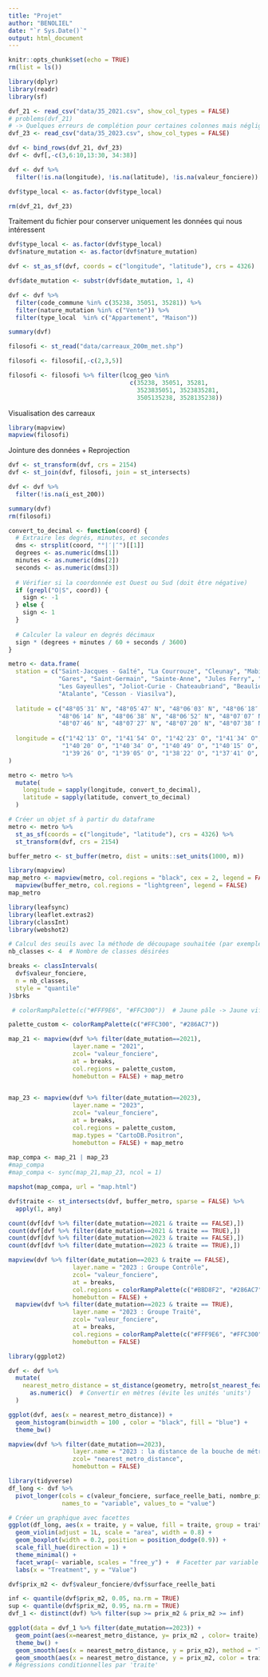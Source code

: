```yaml
---
title: "Projet"
author: "BENOLIEL"
date: "`r Sys.Date()`"
output: html_document
---
```


```r
knitr::opts_chunk$set(echo = TRUE)
rm(list = ls())
```

```r
library(dplyr)
library(readr)
library(sf)

dvf_21 <- read_csv("data/35_2021.csv", show_col_types = FALSE)
# problems(dvf_21)
# -> Quelques erreurs de complétion pour certaines colonnes mais négligeables
dvf_23 <- read_csv("data/35_2023.csv", show_col_types = FALSE)

dvf <- bind_rows(dvf_21, dvf_23)
dvf <- dvf[,-c(3,6:10,13:30, 34:38)]

dvf <- dvf %>%
  filter(!is.na(longitude), !is.na(latitude), !is.na(valeur_fonciere))

dvf$type_local <- as.factor(dvf$type_local)

rm(dvf_21, dvf_23)
```

Traitement du fichier pour conserver uniquement les données qui nous intéressent

```r
dvf$type_local <- as.factor(dvf$type_local)
dvf$nature_mutation <- as.factor(dvf$nature_mutation)

dvf <- st_as_sf(dvf, coords = c("longitude", "latitude"), crs = 4326) 

dvf$date_mutation <- substr(dvf$date_mutation, 1, 4)

dvf <- dvf %>% 
  filter(code_commune %in% c(35238, 35051, 35281)) %>% 
  filter(nature_mutation %in% c("Vente")) %>% 
  filter(type_local  %in% c("Appartement", "Maison"))

summary(dvf)
```

```r
filosofi <- st_read("data/carreaux_200m_met.shp")

filosofi <- filosofi[,-c(2,3,5)]

filosofi <- filosofi %>% filter(lcog_geo %in% 
                                  c(35238, 35051, 35281,
                                    3523835051, 3523835281,
                                    3505135238, 3528135238))
```

Visualisation des carreaux 

```r
library(mapview)
mapview(filosofi)
```

Jointure des données + Reprojection

```r
dvf <- st_transform(dvf, crs = 2154)
dvf <- st_join(dvf, filosofi, join = st_intersects)

dvf <- dvf %>%
  filter(!is.na(i_est_200))

summary(dvf)
rm(filosofi)
```


```r
convert_to_decimal <- function(coord) {
  # Extraire les degrés, minutes, et secondes
  dms <- strsplit(coord, "°|′|″")[[1]]
  degrees <- as.numeric(dms[1])
  minutes <- as.numeric(dms[2])
  seconds <- as.numeric(dms[3])
  
  # Vérifier si la coordonnée est Ouest ou Sud (doit être négative)
  if (grepl("O|S", coord)) {
    sign <- -1
  } else {
    sign <- 1
  }
  
  # Calculer la valeur en degrés décimaux
  sign * (degrees + minutes / 60 + seconds / 3600)
}

metro <- data.frame(
  station = c("Saint-Jacques - Gaîté", "La Courrouze", "Cleunay", "Mabilais", "Colombier",
              "Gares", "Saint-Germain", "Sainte-Anne", "Jules Ferry", "Gros-Chêne", 
              "Les Gayeulles", "Joliot-Curie - Chateaubriand", "Beaulieu - Université",
              "Atalante", "Cesson - Viasilva"),
  
  latitude = c("48°05′31″ N", "48°05′47″ N", "48°06′03″ N", "48°06′18″ N", "48°06′21″ N",
              "48°06′14″ N", "48°06′38″ N", "48°06′52″ N", "48°07′07″ N", "48°07′30″ N",
              "48°07′46″ N", "48°07′27″ N", "48°07′20″ N", "48°07′38″ N", "48°07′54″ N"),
  
  longitude = c("1°42′13″ O", "1°41′54″ O", "1°42′23″ O", "1°41′34″ O", "1°40′55″ O",
               "1°40′20″ O", "1°40′34″ O", "1°40′49″ O", "1°40′15″ O", "1°39′52″ O",
               "1°39′26″ O", "1°39′05″ O", "1°38′22″ O", "1°37′41″ O", "1°37′12″ O")
)

metro <- metro %>%
  mutate(
    longitude = sapply(longitude, convert_to_decimal),
    latitude = sapply(latitude, convert_to_decimal)
  )

# Créer un objet sf à partir du dataframe
metro <- metro %>%
  st_as_sf(coords = c("longitude", "latitude"), crs = 4326) %>% 
  st_transform(dvf, crs = 2154)

buffer_metro <- st_buffer(metro, dist = units::set_units(1000, m))
```


```r
library(mapview)
map_metro <- mapview(metro, col.regions = "black", cex = 2, legend = FALSE) +
  mapview(buffer_metro, col.regions = "lightgreen", legend = FALSE)
map_metro
```



```r
library(leafsync)
library(leaflet.extras2)
library(classInt)
library(webshot2)

# Calcul des seuils avec la méthode de découpage souhaitée (par exemple, quantiles)
nb_classes <- 4  # Nombre de classes désirées

breaks <- classIntervals(
  dvf$valeur_fonciere, 
  n = nb_classes, 
  style = "quantile"
)$brks

 # colorRampPalette(c("#FFF9E6", "#FFC300"))  # Jaune pâle -> Jaune vif

palette_custom <- colorRampPalette(c("#FFC300", "#286AC7")) 

map_21 <- mapview(dvf %>% filter(date_mutation==2021), 
                  layer.name = "2021",
                  zcol= "valeur_fonciere",
                  at = breaks,
                  col.regions = palette_custom,
                  homebutton = FALSE) + map_metro

  
map_23 <- mapview(dvf %>% filter(date_mutation==2023),
                  layer.name = "2023",
                  zcol= "valeur_fonciere",
                  at = breaks,
                  col.regions = palette_custom,
                  map.types = "CartoDB.Positron",
                  homebutton = FALSE) + map_metro
  
map_compa <- map_21 | map_23
#map_compa
#map_compa <- sync(map_21,map_23, ncol = 1)

mapshot(map_compa, url = "map.html")
```

```r
dvf$traite <- st_intersects(dvf, buffer_metro, sparse = FALSE) %>% 
  apply(1, any) 

count(dvf[dvf %>% filter(date_mutation==2021 & traite == FALSE),])
count(dvf[dvf %>% filter(date_mutation==2021 & traite == TRUE),])
count(dvf[dvf %>% filter(date_mutation==2023 & traite == FALSE),])
count(dvf[dvf %>% filter(date_mutation==2023 & traite == TRUE),])

mapview(dvf %>% filter(date_mutation==2023 & traite == FALSE),
                  layer.name = "2023 : Groupe Contrôle",
                  zcol= "valeur_fonciere",
                  at = breaks,
                  col.regions = colorRampPalette(c("#BBD8F2", "#286AC7")),
                  homebutton = FALSE) +
  mapview(dvf %>% filter(date_mutation==2023 & traite == TRUE),
                  layer.name = "2023 : Groupe Traité",
                  zcol= "valeur_fonciere",
                  at = breaks,
                  col.regions = colorRampPalette(c("#FFF9E6", "#FFC300")),
                  homebutton = FALSE)
```

```r
library(ggplot2)

dvf <- dvf %>%
  mutate(
    nearest_metro_distance = st_distance(geometry, metro[st_nearest_feature(geometry, metro), ], by_element = TRUE) %>%
      as.numeric()  # Convertir en mètres (évite les unités 'units')
  )

ggplot(dvf, aes(x = nearest_metro_distance)) +
  geom_histogram(binwidth = 100 , color = "black", fill = "blue") +
  theme_bw()

mapview(dvf %>% filter(date_mutation==2023),
                  layer.name = "2023 : la distance de la bouche de métro de ligne B la plus proche",
                  zcol= "nearest_metro_distance",
                  homebutton = FALSE)
```


```r
library(tidyverse)
df_long <- dvf %>%
  pivot_longer(cols = c(valeur_fonciere, surface_reelle_bati, nombre_pieces_principales, men_pauv, ind_snv, log_soc, prix_m2),
               names_to = "variable", values_to = "value")

# Créer un graphique avec facettes
ggplot(df_long, aes(x = traite, y = value, fill = traite, group = traite)) +
  geom_violin(adjust = 1L, scale = "area", width = 0.8) +
  geom_boxplot(width = 0.2, position = position_dodge(0.9)) +
  scale_fill_hue(direction = 1) +
  theme_minimal() +
  facet_wrap(~ variable, scales = "free_y") +  # Facetter par variable avec échelle libre
  labs(x = "Treatment", y = "Value")
```

```r
dvf$prix_m2 <- dvf$valeur_fonciere/dvf$surface_reelle_bati

inf <- quantile(dvf$prix_m2, 0.05, na.rm = TRUE)
sup <- quantile(dvf$prix_m2, 0.95, na.rm = TRUE)
dvf_1 <- distinct(dvf) %>% filter(sup >= prix_m2 & prix_m2 >= inf)

ggplot(data = dvf_1 %>% filter(date_mutation==2023)) + 
  geom_point(aes(x=nearest_metro_distance, y= prix_m2 , color= traite), alpha = 0.6) +
  theme_bw() +
  geom_smooth(aes(x = nearest_metro_distance, y = prix_m2), method = "lm", se = FALSE, color = "black") +
  geom_smooth(aes(x = nearest_metro_distance, y = prix_m2, color = traite), method = "lm", se = FALSE, linewidth = 2) 
# Régressions conditionnelles par 'traite'


```